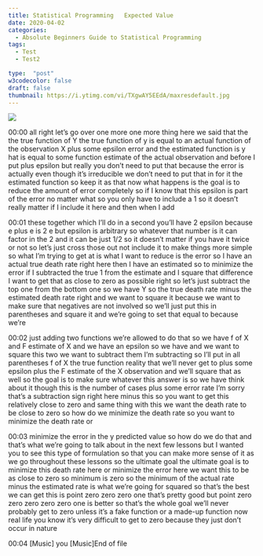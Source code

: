```yaml
---
title: Statistical Programming   Expected Value
date: 2020-04-02
categories:
  - Absolute Beginners Guide to Statistical Programming
tags:
  - Test
  - Test2

type:  "post"
w3codecolor: false
draft: false
thumbnail: https://i.ytimg.com/vi/TXgwAY5EEdA/maxresdefault.jpg
---
```


<a href="https://www.youtube.com/watch?v=TXgwAY5EEdA">
<img src="https://i.ytimg.com/vi/TXgwAY5EEdA/maxresdefault.jpg">
</a>









00:00
all right let's go over one more one more thing here we said that the the
true function of Y the true function of y is equal to an actual function of the
observation X plus some epsilon error and the estimated function is y hat is
equal to some function estimate of the actual observation and before I put plus
epsilon but really you don't need to put that because the error is actually even
though it's irreducible we don't need to put that in for it the estimated
function so keep it as that now what happens is the goal is to reduce the
amount of error completely so if I know that this epsilon is part of the error
no matter what so you only have to include a 1 so it doesn't really matter
if I include it here and then when I add

00:01
these together which I'll do in a second you'll have 2 epsilon because e plus e
is 2 e but epsilon is arbitrary so whatever that number is it can factor in
the 2 and it can be just 1/2 so it doesn't matter if you have it twice or
not so let's just cross those out not include it to make things more simple so
what I'm trying to get at is what I want to reduce is the error so I have an
actual true death rate right here then I have an estimated so to minimize the
error if I subtracted the true 1 from the estimate and I square that
difference I want to get that as close to zero as possible right so let's just
subtract the top one from the bottom one so we have Y so the true death rate
minus the estimated death rate right and we want to square it because we want to
make sure that negatives are not involved so we'll just put this in
parentheses and square it and we're going to set that equal to because we're

00:02
just adding two functions we're allowed to do that so we have f of X and F
estimate of X and we have an epsilon so we have and we want to square this two
we want to subtract them I'm subtracting so I'll put in all parentheses
f of X the true function reality that we'll never get to plus some epsilon
plus the F estimate of the X observation and we'll square that as well so the
goal is to make sure whatever this answer is so we have think about it
though this is the number of cases plus some error rate I'm sorry that's a
subtraction sign right here minus this so you want to get this relatively close
to zero and same thing with this we want the death rate to be close to zero so
how do we minimize the death rate so you want to minimize the death rate or

00:03
minimize the error in the y predicted value so how do we do that and that's
what we're going to talk about in the next few lessons but I wanted you to see
this type of formulation so that you can make more sense of it as we go
throughout these lessons so the ultimate goal the ultimate goal is to minimize
this death rate here or minimize the error here we want this to be as close
to zero so minimum is zero so the minimum of the actual rate minus the
estimated rate is what we're going for squared so that's the best we can get
this is point zero zero zero one that's pretty good but point zero zero zero
zero zero one is better so that's the whole goal we'll never probably get to
zero unless it's a fake function or a made-up function now real life you know
it's very difficult to get to zero because they just don't occur in nature

00:04
[Music] you [Music]End of file

